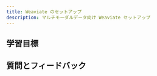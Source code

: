 ```yaml
---
title: Weaviate のセットアップ
description: マルチモーダルデータ向け Weaviate セットアップ
---
```

<!-- Like a subject number (e.g. CS101) -->

<!-- ## Overview -->

<!-- Provide context for this course, in addition to the concrete learning goals and outcomes. Why would someone want to do this unit? -->

<!-- :::warning TODO
Intro video here
::: -->

## <i class="fa-solid fa-bullseye-arrow"></i> 学習目標


<LearningGoals unitName="docker_mm_basics_ts"/>

## 質問とフィードバック


<DocsFeedback/>
